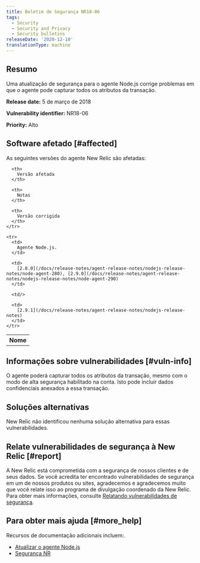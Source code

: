 ```yaml
---
title: Boletim de Segurança NR18-06
tags:
  - Security
  - Security and Privacy
  - Security bulletins
releaseDate: '2020-12-10'
translationType: machine
---
```


## Resumo

Uma atualização de segurança para o agente Node.js corrige problemas em que o agente pode capturar todos os atributos da transação.

<DNT>**Release date:**</DNT> 5 de março de 2018

<DNT>**Vulnerability identifier:**</DNT> NR18-06

<DNT>**Priority:**</DNT> Alto

## Software afetado [#affected]

As seguintes versões do agente New Relic são afetadas:

<table>
  <tbody>
    <tr>
      <th>
        Nome
      </th>

      <th>
        Versão afetada
      </th>

      <th>
        Notas
      </th>

      <th>
        Versão corrigida
      </th>
    </tr>

    <tr>
      <td>
        Agente Node.js.
      </td>

      <td>
        [2.8.0](/docs/release-notes/agent-release-notes/nodejs-release-notes/node-agent-280), [2.9.0](/docs/release-notes/agent-release-notes/nodejs-release-notes/node-agent-290)
      </td>

      <td/>

      <td>
        [2.9.1](/docs/release-notes/agent-release-notes/nodejs-release-notes)
      </td>
    </tr>
  </tbody>
</table>

## Informações sobre vulnerabilidades [#vuln-info]

O agente poderá capturar todos os atributos da transação, mesmo com o modo de alta segurança habilitado na conta. Isto pode incluir dados confidenciais anexados a essa transação.

## Soluções alternativas

New Relic não identificou nenhuma solução alternativa para essas vulnerabilidades.

## Relate vulnerabilidades de segurança à New Relic [#report]

A New Relic está comprometida com a segurança de nossos clientes e de seus dados. Se você acredita ter encontrado vulnerabilidades de segurança em um de nossos produtos ou sites, agradecemos e agradecemos muito que você relate isso ao programa de divulgação coordenado da New Relic. Para obter mais informações, consulte [Relatando vulnerabilidades de segurança](/docs/security/new-relic-security/data-privacy/reporting-security-vulnerabilities).

## Para obter mais ajuda [#more_help]

Recursos de documentação adicionais incluem:.

* [Atualizar o agente Node.js](/docs/agents/nodejs-agent/installation-configuration/upgrade-nodejs-agent)
* [Segurança NR](https://newrelic.com/security)
